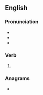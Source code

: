 {{also|cüd}}
==English==

===Pronunciation===
* {{rhymes|uːd|lang=en}}
* {{IPA|/kjuːd/|lang=en}}
* {{homophones|lang=en|queued}}

===Verb===
{{head|en|verb form}}

# {{en-past of|cue}}

===Anagrams===
* {{anagrams|en|Cude|Duce|Educ.|educ.}}